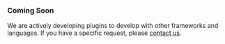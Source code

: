 ### Coming Soon

We are actively developing plugins to develop with other frameworks and languages. If you have a specific request, please [contact us](https://thirdweb.com/contact).